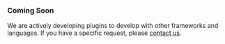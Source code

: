 ### Coming Soon

We are actively developing plugins to develop with other frameworks and languages. If you have a specific request, please [contact us](https://thirdweb.com/contact).